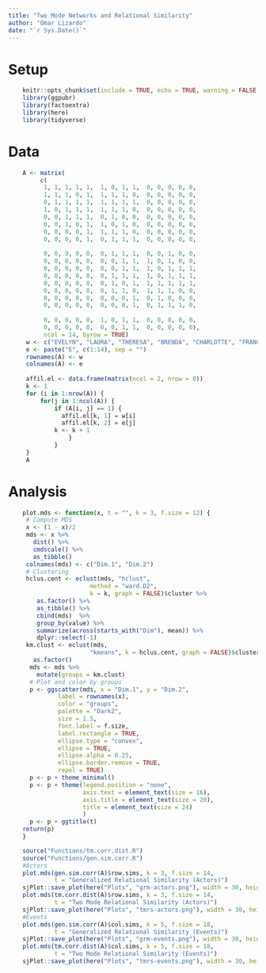 ```yaml
---
title: "Two Mode Networks and Relational Similarity"
author: "Omar Lizardo"
date: "`r Sys.Date()`"
---
```


# Setup
```r
    knitr::opts_chunk$set(include = TRUE, echo = TRUE, warning = FALSE, message = FALSE)
    library(ggpubr)
    library(factoextra)
    library(here)
    library(tidyverse)
```

# Data
```r
    A <- matrix(
         c(
          1, 1, 1, 1, 1,  1, 0, 1, 1,  0, 0, 0, 0, 0, 
          1, 1, 1, 0, 1,  1, 1, 1, 0,  0, 0, 0, 0, 0, 
          0, 1, 1, 1, 1,  1, 1, 1, 1,  0, 0, 0, 0, 0, 
          1, 0, 1, 1, 1,  1, 1, 1, 0,  0, 0, 0, 0, 0, 
          0, 0, 1, 1, 1,  0, 1, 0, 0,  0, 0, 0, 0, 0, 
          0, 0, 1, 0, 1,  1, 0, 1, 0,  0, 0, 0, 0, 0, 
          0, 0, 0, 0, 1,  1, 1, 1, 0,  0, 0, 0, 0, 0, 
          0, 0, 0, 0, 1,  0, 1, 1, 1,  0, 0, 0, 0, 0, 
          
          0, 0, 0, 0, 0,  0, 1, 1, 1,  0, 0, 1, 0, 0, 
          0, 0, 0, 0, 0,  0, 0, 1, 1,  1, 0, 1, 0, 0, 
          0, 0, 0, 0, 0,  0, 0, 1, 1,  1, 0, 1, 1, 1,
          0, 0, 0, 0, 0,  0, 1, 1, 1,  1, 0, 1, 1, 1,
          0, 0, 0, 0, 0,  0, 1, 0, 1,  1, 1, 1, 1, 1,
          0, 0, 0, 0, 0,  0, 1, 1, 0,  1, 1, 1, 0, 0,
          0, 0, 0, 0, 0,  0, 0, 0, 1,  0, 1, 0, 0, 0,
          0, 0, 0, 0, 0,  0, 0, 0, 1,  0, 1, 1, 1, 0, 
          
          0, 0, 0, 0, 0,  1, 0, 1, 1,  0, 0, 0, 0, 0,
          0, 0, 0, 0, 0,  0, 0, 1, 1,  0, 0, 0, 0, 0),
          ncol = 14, byrow = TRUE)
     w <- c("EVELYN", "LAURA", "THERESA", "BRENDA", "CHARLOTTE", "FRANCES", "ELEANOR", "RUTH", "VERNE", "MYRA", "KATHERINE", "SYLVIA", "NORA", "HELEN", "OLIVIA", "FLORA", "PEARL", "DOROTHY")
     e <- paste("E", c(1:14), sep = "")
     rownames(A) <- w
     colnames(A) <- e
     
     affil.el <- data.frame(matrix(ncol = 2, nrow = 0))
     k <- 1
     for (i in 1:nrow(A)) {
         for(j in 1:ncol(A)) {
             if (A[i, j] == 1) {
               affil.el[k, 1] = w[i]
               affil.el[k, 2] = e[j]
             k <- k + 1
                 }
             }
     }
     A
```

# Analysis

```r
    plot.mds <- function(x, t = "", k = 3, f.size = 12) {
     # Compute MDS
     x <- (1 - x)/2
     mds <- x %>%
       dist() %>% 
       cmdscale() %>%
       as_tibble()
     colnames(mds) <- c("Dim.1", "Dim.2")
     # Clustering
     hclus.cent <- eclust(mds, "hclust", 
                       method = "ward.D2",
                       k = k, graph = FALSE)$cluster %>% 
        as.factor() %>% 
        as_tibble() %>% 
        cbind(mds)  %>% 
        group_by(value) %>% 
        summarize(across(starts_with("Dim"), mean)) %>% 
        dplyr::select(-1)
     km.clust <- eclust(mds, 
                       "kmeans", k = hclus.cent, graph = FALSE)$cluster %>% 
       as.factor()
      mds <- mds %>%
        mutate(groups = km.clust)
      # Plot and color by groups
      p <- ggscatter(mds, x = "Dim.1", y = "Dim.2", 
              label = rownames(x),
              color = "groups",
              palette = "Dark2",
              size = 1.5,
              font.label = f.size,
              label.rectangle = TRUE,
              ellipse.type = "convex",
              ellipse = TRUE,
              ellipse.alpha = 0.25,
              ellipse.border.remove = TRUE,
              repel = TRUE)
      p <- p + theme_minimal()
      p <- p + theme(legend.position = "none", 
                     axis.text = element_text(size = 16),
                     axis.title = element_text(size = 20),
                     title = element_text(size = 24)
                     )
      p <- p + ggtitle(t)
    return(p)
    }
```


```r
    source("Functions/tm.corr.dist.R")
    source("Functions/gen.sim.corr.R")
    #Actors
    plot.mds(gen.sim.corr(A)$row.sims, k = 3, f.size = 14,
             t = "Generalized Relational Similarity (Actors)")
    sjPlot::save_plot(here("Plots", "grm-actors.png"), width = 30, height = 25)
    plot.mds(tm.corr.dist(A)$row.sims, k = 3, f.size = 14,
             t = "Two Mode Relational Similarity (Actors)")
    sjPlot::save_plot(here("Plots", "tmrs-actors.png"), width = 30, height = 25)
    #Events
    plot.mds(gen.sim.corr(A)$col.sims, k = 5, f.size = 18,
             t = "Generalized Relational Similarity (Events)")
    sjPlot::save_plot(here("Plots", "grm-events.png"), width = 30, height = 25)
    plot.mds(tm.corr.dist(A)$col.sims, k = 5, f.size = 18,
             t = "Two Mode Relational Similarity (Events)")
    sjPlot::save_plot(here("Plots", "tmrs-events.png"), width = 30, height = 25)
```






































